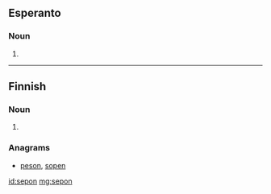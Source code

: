 ==Esperanto==

===Noun===
{{head|eo}}

# {{eo-form of|sep|on}}

----

==Finnish==

===Noun===
{{head|fi}}

# {{fi-form of|seppo|type=noun|case=genitive|pl=singular}}

===Anagrams===
* [[peson#Finnish|peson]], [[sopen#Finnish|sopen]]

[[id:sepon]]
[[mg:sepon]]